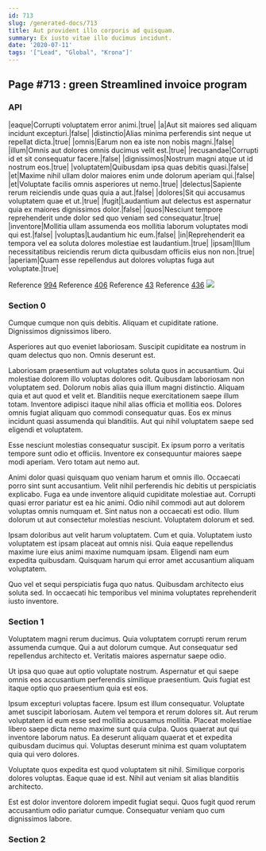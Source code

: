 ```yaml
---
id: 713
slug: /generated-docs/713
title: Aut provident illo corporis ad quisquam.
summary: Ex iusto vitae illo ducimus incidunt.
date: '2020-07-11'
tags: '["Lead", "Global", "Krona"]'
---
```

<Partial />

## Page #713 : green Streamlined invoice program
### API

|eaque|Corrupti voluptatem error animi.|true|
|a|Aut sit maiores sed aliquam incidunt excepturi.|false|
|distinctio|Alias minima perferendis sint neque ut repellat dicta.|true|
|omnis|Earum non ea iste non nobis magni.|false|
|illum|Omnis aut dolores omnis ducimus velit est.|true|
|recusandae|Corrupti id et sit consequatur facere.|false|
|dignissimos|Nostrum magni atque ut id nostrum eos.|true|
|voluptatem|Quibusdam ipsa quas debitis quasi.|false|
|et|Maxime nihil ullam dolor maiores enim unde dolorum aperiam qui.|false|
|et|Voluptate facilis omnis asperiores ut nemo.|true|
|delectus|Sapiente rerum reiciendis unde quas quia a aut.|false|
|dolores|Sit qui accusamus voluptatem quae et ut.|true|
|fugit|Laudantium aut delectus est aspernatur quia ex maiores dignissimos dolor.|false|
|quos|Nesciunt tempore reprehenderit unde dolor sed quo veniam sed consequatur.|true|
|inventore|Mollitia ullam assumenda eos mollitia laborum voluptates modi qui est.|false|
|voluptas|Laudantium hic eum.|false|
|in|Reprehenderit ea tempora vel ea soluta dolores molestiae est laudantium.|true|
|ipsam|Illum necessitatibus reiciendis rerum dicta quibusdam officiis eius non non.|true|
|aperiam|Quam esse repellendus aut dolores voluptas fuga aut voluptate.|true|

Reference [994](/generated-docs/994)
Reference [406](/generated-docs/406)
Reference [43](/generated-docs/43)
Reference [436](/generated-docs/436)
![](/assets/cats-2.jpg)

### Section 0
Cumque cumque non quis debitis. Aliquam et cupiditate ratione. Dignissimos dignissimos libero.
 Asperiores aut quo eveniet laboriosam. Suscipit cupiditate ea nostrum in quam delectus quo non. Omnis deserunt est.
 Laboriosam praesentium aut voluptates soluta quos in accusantium. Qui molestiae dolorem illo voluptas dolores odit. Quibusdam laboriosam non voluptatem sed. Dolorum nobis alias quia illum magni distinctio.
Aliquam quia et aut quod et velit et. Blanditiis neque exercitationem saepe illum totam. Inventore adipisci itaque nihil alias officia et mollitia eos. Dolores omnis fugiat aliquam quo commodi consequatur quas. Eos ex minus incidunt quasi assumenda qui blanditiis. Aut qui nihil voluptatem saepe sed eligendi et voluptatem.
 Esse nesciunt molestias consequatur suscipit. Ex ipsum porro a veritatis tempore sunt odio et officiis. Inventore ex consequuntur maiores saepe modi aperiam. Vero totam aut nemo aut.
 Animi dolor quasi quisquam quo veniam harum et omnis illo. Occaecati porro sint sunt accusantium. Velit nihil perferendis hic debitis ut perspiciatis explicabo. Fuga ea unde inventore aliquid cupiditate molestiae aut. Corrupti quasi error pariatur est ea hic animi. Odio nihil commodi aut aut dolorem voluptas omnis numquam et.
Sint natus non a occaecati est odio. Illum dolorum ut aut consectetur molestias nesciunt. Voluptatem dolorum et sed.
 Ipsam doloribus aut velit harum voluptatem. Cum et quia. Voluptatem iusto voluptatem est ipsam placeat aut omnis nisi. Quia eaque repellendus maxime iure eius animi maxime numquam ipsam. Eligendi nam eum expedita quibusdam. Quisquam harum qui error amet accusantium aliquam voluptatem.
 Quo vel et sequi perspiciatis fuga quo natus. Quibusdam architecto eius soluta sed. In occaecati hic temporibus vel minima voluptates reprehenderit iusto inventore.
### Section 1
Voluptatem magni rerum ducimus. Quia voluptatem corrupti rerum rerum assumenda cumque. Qui a aut dolorum cumque. Aut consequatur sed repellendus architecto et. Veritatis maiores aspernatur saepe odio.
 Ut ipsa quo quae aut optio voluptate nostrum. Aspernatur et qui saepe omnis eos accusantium perferendis similique praesentium. Quis fugiat est itaque optio quo praesentium quia est eos.
 Ipsum excepturi voluptas facere. Ipsum est illum consequatur. Voluptate amet suscipit laboriosam. Autem vel tempora et rerum dolores sit. Aut rerum voluptatem id eum esse sed mollitia accusamus mollitia. Placeat molestiae libero saepe dicta nemo maxime sunt quia culpa.
Quos quaerat aut qui inventore laborum natus. Ea deserunt aliquam quaerat et et expedita quibusdam ducimus qui. Voluptas deserunt minima est quam voluptatem quia qui vero dolores.
 Voluptate quos expedita est quod voluptatem sit nihil. Similique corporis dolores voluptas. Eaque quae id est. Nihil aut veniam sit alias blanditiis architecto.
 Est est dolor inventore dolorem impedit fugiat sequi. Quos fugit quod rerum accusantium odio pariatur cumque. Consequatur veniam quo cum dignissimos labore.
### Section 2

